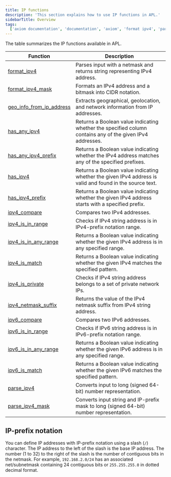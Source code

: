```yaml
---
title: IP functions
description: 'This section explains how to use IP functions in APL.'
sidebarTitle: Overview
tags:
  ['axiom documentation', 'documentation', 'axiom', 'format ipv4', 'parse_ipv4', 'ipv4', 'ipv4 is private', 'netmask', 'suffix']
---
```


The table summarizes the IP functions available in APL.

| Function                                                                                | Description |
|-----------------------------------------------------------------------------------------|-------------|
| [format_ipv4](/apl/scalar-functions/ip-functions/format-ipv4)                           | Parses input with a netmask and returns string representing IPv4 address.            |
| [format_ipv4_mask](/apl/scalar-functions/ip-functions/format-ipv4-mask)                           | Formats an IPv4 address and a bitmask into CIDR notation.            |
| [geo_info_from_ip_address](/apl/scalar-functions/ip-functions/geo-info-from-ip-address) | Extracts geographical, geolocation, and network information from IP addresses.            |
| [has_any_ipv4](/apl/scalar-functions/ip-functions/has-any-ipv4)                         | Returns a Boolean value indicating whether the specified column contains any of the given IPv4 addresses.            |
| [has_any_ipv4_prefix](/apl/scalar-functions/ip-functions/has-any-ipv4-prefix)           | Returns a Boolean value indicating whether the IPv4 address matches any of the specified prefixes.            |
| [has_ipv4](/apl/scalar-functions/ip-functions/has-ipv4)                                 | Returns a Boolean value indicating whether the given IPv4 address is valid and found in the source text.            |
| [has_ipv4_prefix](/apl/scalar-functions/ip-functions/has-ipv4-prefix)                   | Returns a Boolean value indicating whether the given IPv4 address starts with a specified prefix.            |
| [ipv4_compare](/apl/scalar-functions/ip-functions/ipv4-compare)                         | Compares two IPv4 addresses.            |
| [ipv4_is_in_range](/apl/scalar-functions/ip-functions/ipv4-is-in-range)                 | Checks if IPv4 string address is in IPv4-prefix notation range.            |
| [ipv4_is_in_any_range](/apl/scalar-functions/ip-functions/ipv4-is-in-any-range)         | Returns a Boolean value indicating whether the given IPv4 address is in any specified range.            |
| [ipv4_is_match](/apl/scalar-functions/ip-functions/ipv4-is-match)                       | Returns a Boolean value indicating whether the given IPv4 matches the specified pattern.            |
| [ipv4_is_private](/apl/scalar-functions/ip-functions/ipv4-is-private)                   | Checks if IPv4 string address belongs to a set of private network IPs.            |
| [ipv4_netmask_suffix](/apl/scalar-functions/ip-functions/ipv4-netmask-suffix)           | Returns the value of the IPv4 netmask suffix from IPv4 string address.            |
| [ipv6_compare](/apl/scalar-functions/ip-functions/ipv6-compare)                         | Compares two IPv6 addresses.            |
| [ipv6_is_in_range](/apl/scalar-functions/ip-functions/ipv6-is-in-range)                 | Checks if IPv6 string address is in IPv6-prefix notation range.            |
| [ipv6_is_in_any_range](/apl/scalar-functions/ip-functions/ipv6-is-in-any-range)         | Returns a Boolean value indicating whether the given IPv6 address is in any specified range.            |
| [ipv6_is_match](/apl/scalar-functions/ip-functions/ipv6-is-match)                       | Returns a Boolean value indicating whether the given IPv6 matches the specified pattern.            |
| [parse_ipv4](/apl/scalar-functions/ip-functions/parse-ipv4)                             | Converts input to long (signed 64-bit) number representation.            |
| [parse_ipv4_mask](/apl/scalar-functions/ip-functions/parse-ipv4-mask)                   | Converts input string and IP-prefix mask to long (signed 64-bit) number representation.            |

## IP-prefix notation

You can define IP addresses with IP-prefix notation using a slash (`/`) character. The IP address to the left of the slash is the base IP address. The number (1 to 32) to the right of the slash is the number of contiguous bits in the netmask. For example, `192.168.2.0/24` has an associated net/subnetmask containing 24 contiguous bits or `255.255.255.0` in dotted decimal format.
